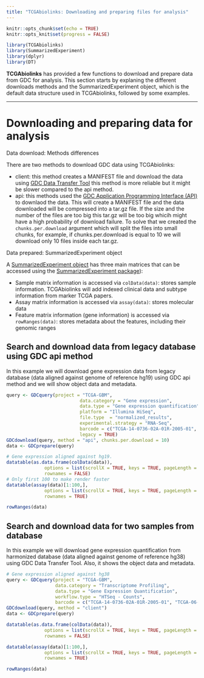 ```yaml
---
title: "TCGAbiolinks: Downloading and preparing files for analysis"
---
```


```r
knitr::opts_chunk$set(echo = TRUE)
knitr::opts_knit$set(progress = FALSE)
```

```r
library(TCGAbiolinks)
library(SummarizedExperiment)
library(dplyr)
library(DT)
```

**TCGAbiolinks** has provided a few functions to download and prepare data from GDC for analysis.
This section starts by explaning the different downloads methods and the SummarizedExperiment object, which 
is the default data structure used in TCGAbiolinks, followed by some examples.


---

# Downloading and preparing data for analysis

<div class="panel panel-info">
<div class="panel-heading">Data download: Methods differences</div>
<div class="panel-body">


There are two methods to download GDC data using TCGAbiolinks:

- client: this method creates a MANIFEST file and download the data using [GDC Data Transfer Tool](https://gdc.cancer.gov/access-data/gdc-data-transfer-tool)
    this method is more reliable but it might be slower compared to the api method.
- api: this methods used the [GDC Application Programming Interface (API)](https://gdc.cancer.gov/developers/gdc-application-programming-interface-api) to downlaod the data.
    This will create a MANIFEST file and the data downloaded will be compressed into a tar.gz file. If the size and the number of the files are too big this tar.gz will be too big
    whicih might have a high probability of download failure. To solve that we created the `chunks.per.download` argument which will split the files
    into small chunks, for example, if chunks.per.download is equal to 10 we will download only 10 files inside each tar.gz.

</div>
</div>
<div class="panel panel-info">
<div class="panel-heading">Data prepared: SummarizedExperiment object</div>
<div class="panel-body">


A [SummarizedExperiment object](http://www.nature.com/nmeth/journal/v12/n2/fig_tab/nmeth.3252_F2.html) 
has three main matrices that can be accessed using the [SummarizedExperiment package](http://bioconductor.org/packages/SummarizedExperiment/)): 

- Sample matrix information is accessed via `colData(data)`: stores sample information. TCGAbiolinks will add indexed clinical data and subtype information from marker TCGA papers.
- Assay matrix information is accessed via `assay(data)`: stores molecular data 
- Feature matrix information (gene information) is accessed via `rowRanges(data)`: stores metadata about the features, including their genomic ranges

</div>
</div>

## Search and download data from legacy database using GDC api method

In this example we will download gene expression data from legacy database (data 
aligned against genome of reference hg19) using GDC api method and  we will show object data and metadata.
```r
query <- GDCquery(project = "TCGA-GBM",
                           data.category = "Gene expression",
                           data.type = "Gene expression quantification",
                           platform = "Illumina HiSeq", 
                           file.type  = "normalized_results",
                           experimental.strategy = "RNA-Seq",
                           barcode = c("TCGA-14-0736-02A-01R-2005-01", "TCGA-06-0211-02A-02R-2005-01"),
                           legacy = TRUE)
GDCdownload(query, method = "api", chunks.per.download = 10)
data <- GDCprepare(query)
```
```r
# Gene expression aligned against hg19.
datatable(as.data.frame(colData(data)), 
              options = list(scrollX = TRUE, keys = TRUE, pageLength = 5), 
              rownames = FALSE)
# Only first 100 to make render faster
datatable(assay(data)[1:100,], 
              options = list(scrollX = TRUE, keys = TRUE, pageLength = 5), 
              rownames = TRUE)

rowRanges(data)
```


## Search and download data for two samples from database

In this example we will download gene expression quantification from harmonized database 
(data aligned against genome of reference hg38) using GDC Data Transfer Tool. 
Also, it shows the object data and metadata.

```r
# Gene expression aligned against hg38
query <- GDCquery(project = "TCGA-GBM",
                  data.category = "Transcriptome Profiling",
                  data.type = "Gene Expression Quantification", 
                  workflow.type = "HTSeq - Counts",
                  barcode = c("TCGA-14-0736-02A-01R-2005-01", "TCGA-06-0211-02A-02R-2005-01"))
GDCdownload(query, method = "client")
data <- GDCprepare(query)
```
```r
datatable(as.data.frame(colData(data)), 
              options = list(scrollX = TRUE, keys = TRUE, pageLength = 5), 
              rownames = FALSE)

datatable(assay(data)[1:100,], 
              options = list(scrollX = TRUE, keys = TRUE, pageLength = 5), 
              rownames = TRUE)

rowRanges(data)
```
